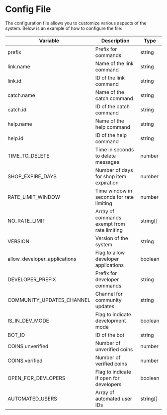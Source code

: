# Config File

The configuration file allows you to customize various aspects of the system. Below is an example of how to configure the file:

| Variable                  | Description                                | Type     |
|---------------------------|--------------------------------------------|----------|
| prefix                    | Prefix for commands                        | string   |
| link.name                 | Name of the link command                    | string   |
| link.id                   | ID of the link command                      | string   |
| catch.name                | Name of the catch command                   | string   |
| catch.id                  | ID of the catch command                     | string   |
| help.name                 | Name of the help command                    | string   |
| help.id                   | ID of the help command                      | string   |
| TIME_TO_DELETE            | Time in seconds to delete messages          | number   |
| SHOP_EXPIRE_DAYS          | Number of days for shop item expiration     | number   |
| RATE_LIMIT_WINDOW         | Time window in seconds for rate limiting    | number   |
| NO_RATE_LIMIT             | Array of commands exempt from rate limiting | string[] |
| VERSION                   | Version of the system                       | string   |
| allow_developer_applications | Flag to allow developer applications       | boolean  |
| DEVELOPER_PREFIX          | Prefix for developer commands               | string   |
| COMMUNITY_UPDATES_CHANNEL | Channel for community updates               | string   |
| IS_IN_DEV_MODE            | Flag to indicate development mode           | boolean  |
| BOT_ID                    | ID of the bot                               | string   |
| COINS.unverified          | Number of unverified coins                  | number   |
| COINS.verified            | Number of verified coins                    | number   |
| OPEN_FOR_DEVLOPERS        | Flag to indicate if open for developers     | boolean  |
| AUTOMATED_USERS           | Array of automated user IDs                 | string[] |
